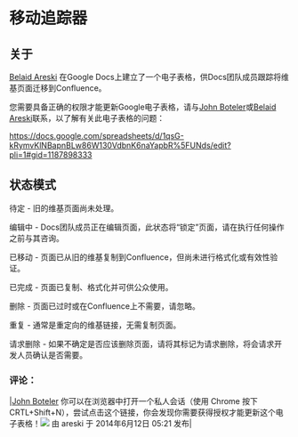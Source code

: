 # 移动追踪器

## 关于

[Belaid Areski](https://freeswitch.org/confluence/display/~areski) 在Google Docs上建立了一个电子表格，供Docs团队成员跟踪将维基页面迁移到Confluence。

您需要具备正确的权限才能更新Google电子表格，请与[John Boteler](https://freeswitch.org/confluence/display/~boteman)或[Belaid Areski](https://freeswitch.org/confluence/display/~areski)联系，以了解有关此电子表格的问题：

<https://docs.google.com/spreadsheets/d/1qsG-kRymvKlNBapnBLw86W130VdbnK6naYapbR%5FUNds/edit?pli=1#gid=1187898333>

## 状态模式

待定 - 旧的维基页面尚未处理。

编辑中 - Docs团队成员正在编辑页面，此状态将“锁定”页面，请在执行任何操作之前与其咨询。

已移动 - 页面已从旧的维基复制到Confluence，但尚未进行格式化或有效性验证。

已完成 - 页面已复制、格式化并可供公众使用。

删除 - 页面已过时或在Confluence上不需要，请忽略。

重复 - 通常是重定向的维基链接，无需复制页面。

请求删除 - 如果不确定是否应该删除页面，请将其标记为请求删除，将会请求开发人员确认是否需要。

### 评论：

|[John Boteler](https://freeswitch.org/confluence/display/~boteman) 你可以在浏览器中打开一个私人会话（使用 Chrome 按下 CRTL+Shift+N），尝试点击这个链接，你会发现你需要获得授权才能更新这个电子表格！![](/images/icons/contenttypes/comment_16.png) 由 areski 于 2014年6月12日 05:21 发布|